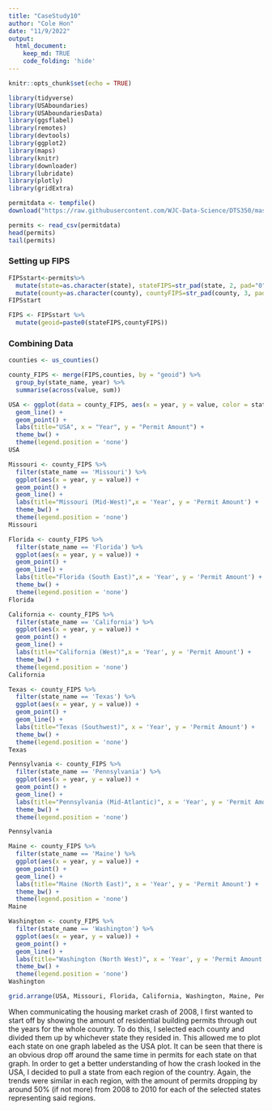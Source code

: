 ```yaml
---
title: "CaseStudy10"
author: "Cole Hon"
date: "11/9/2022"
output:
  html_document:
    keep_md: TRUE
    code_folding: 'hide'
---
```


```r
knitr::opts_chunk$set(echo = TRUE)
```




```r
library(tidyverse)
library(USAboundaries)
library(USAboundariesData)
library(ggsflabel)
library(remotes)
library(devtools)
library(ggplot2)
library(maps)
library(knitr)
library(downloader)
library(lubridate)
library(plotly)
library(gridExtra)
```

```r
permitdata <- tempfile()
download("https://raw.githubusercontent.com/WJC-Data-Science/DTS350/master/permits.csv", permitdata, mode = "wb")

permits <- read_csv(permitdata)
head(permits)
tail(permits)
```


### Setting up FIPS
```r
FIPSstart<-permits%>%
  mutate(state=as.character(state), stateFIPS=str_pad(state, 2, pad="0")) %>%
  mutate(county=as.character(county), countyFIPS=str_pad(county, 3, pad="0"))
FIPSstart

FIPS <- FIPSstart %>%
  mutate(geoid=paste0(stateFIPS,countyFIPS))
```


### Combining Data
```r
counties <- us_counties()

county_FIPS <- merge(FIPS,counties, by = "geoid") %>%
  group_by(state_name, year) %>%
  summarise(across(value, sum))
```



```r
USA <- ggplot(data = county_FIPS, aes(x = year, y = value, color = state_name)) +
  geom_line() +
  geom_point() +
  labs(title="USA", x = "Year", y = "Permit Amount") +
  theme_bw() +
  theme(legend.position = 'none') 
USA
```



```r
Missouri <- county_FIPS %>%
  filter(state_name == 'Missouri') %>%
  ggplot(aes(x = year, y = value)) +
  geom_point() +
  geom_line() +
  labs(title="Missouri (Mid-West)",x = 'Year', y = 'Permit Amount') +
  theme_bw() +
  theme(legend.position = 'none')
Missouri
```



```r
Florida <- county_FIPS %>%
  filter(state_name == 'Florida') %>%
  ggplot(aes(x = year, y = value)) +
  geom_point() +
  geom_line() +
  labs(title="Florida (South East)",x = 'Year', y = 'Permit Amount') +
  theme_bw() +
  theme(legend.position = 'none')
Florida
```



```r
California <- county_FIPS %>%
  filter(state_name == 'California') %>%
  ggplot(aes(x = year, y = value)) +
  geom_point() +
  geom_line() +
  labs(title="California (West)",x = 'Year', y = 'Permit Amount') +
  theme_bw() +
  theme(legend.position = 'none')
California
```



```r
Texas <- county_FIPS %>%
  filter(state_name == 'Texas') %>%
  ggplot(aes(x = year, y = value)) +
  geom_point() +
  geom_line() +
  labs(title="Texas (Southwest)", x = 'Year', y = 'Permit Amount') +
  theme_bw() +
  theme(legend.position = 'none')
Texas
```



```r
Pennsylvania <- county_FIPS %>%
  filter(state_name == 'Pennsylvania') %>%
  ggplot(aes(x = year, y = value)) +
  geom_point() +
  geom_line() +
  labs(title="Pennsylvania (Mid-Atlantic)", x = 'Year', y = 'Permit Amount') +
  theme_bw() +
  theme(legend.position = 'none')

Pennsylvania
```



```r
Maine <- county_FIPS %>%
  filter(state_name == 'Maine') %>%
  ggplot(aes(x = year, y = value)) +
  geom_point() +
  geom_line() +
  labs(title="Maine (North East)", x = 'Year', y = 'Permit Amount') +
  theme_bw() +
  theme(legend.position = 'none')
Maine
```


```r
Washington <- county_FIPS %>%
  filter(state_name == 'Washington') %>%
  ggplot(aes(x = year, y = value)) +
  geom_point() +
  geom_line() +
  labs(title="Washington (North West)", x = 'Year', y = 'Permit Amount') +
  theme_bw() +
  theme(legend.position = 'none')
Washington
```


```r
grid.arrange(USA, Missouri, Florida, California, Washington, Maine, Pennsylvania, Texas, nrow = 3)
```

When communicating the housing market crash of 2008, I first wanted to start off by showing the amount of residential building permits through out the years for the whole country. To do this, I selected each county and divided them up by whichever state they resided in. This allowed me to plot each state on one graph labeled as the USA plot. It can be seen that there is an obvious drop off around the same time in permits for each state on that graph. In order to get a better understanding of how the crash looked in the USA, I decided to pull a state from each region of the country. Again, the trends were similar in each region, with the amount of permits dropping by around 50% (if not more) from 2008 to 2010 for each of the selected states representing said regions. 




